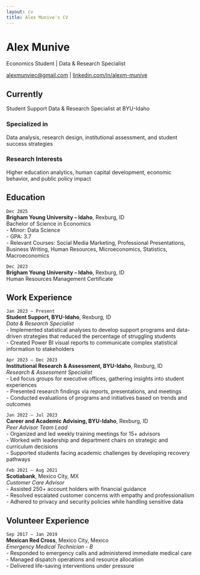 ```yaml
---
layout: cv
title: Alex Munive's CV
---
```


# Alex Munive
Economics Student | Data & Research Specialist

<div id="webaddress">
<a href="mailto:alexmunviec@gmail.com">alexmunviec@gmail.com</a>
| <a href="https://linkedin.com/in/alexm-munive">linkedin.com/in/alexm-munive</a>
</div>


## Currently

Student Support Data & Research Specialist at BYU-Idaho

### Specialized in

Data analysis, research design, institutional assessment, and student success strategies

### Research Interests

Higher education analytics, human capital development, economic behavior, and public policy impact

## Education

`Dec 2025`  
__Brigham Young University – Idaho__, Rexburg, ID  
Bachelor of Science in Economics  
- Minor: Data Science  
- GPA: 3.7  
- Relevant Courses: Social Media Marketing, Professional Presentations, Business Writing, Human Resources, Microeconomics, Statistics, Macroeconomics  

`Dec 2023`  
__Brigham Young University – Idaho__, Rexburg, ID  
Human Resources Management Certificate  

## Work Experience

`Jan 2023 – Present`  
__Student Support, BYU-Idaho__, Rexburg, ID  
_Data & Research Specialist_  
- Implemented statistical analyses to develop support programs and data-driven strategies that reduced the percentage of struggling students  
- Created Power BI visual reports to communicate complex statistical information to stakeholders  

`Apr 2023 – Dec 2023`  
__Institutional Research & Assessment, BYU-Idaho__, Rexburg, ID  
_Research & Assessment Specialist_  
- Led focus groups for executive offices, gathering insights into student experiences  
- Presented research findings via reports, presentations, and meetings  
- Conducted evaluations of programs and initiatives based on trends and outcomes  

`Jan 2022 – Jul 2023`  
__Career and Academic Advising, BYU-Idaho__, Rexburg, ID  
_Peer Advisor Team Lead_  
- Organized and led weekly training meetings for 15+ advisors  
- Worked with leadership and department chairs on strategic and curriculum decisions  
- Supported students facing academic challenges by developing recovery pathways  

`Feb 2021 – Aug 2021`  
__Scotiabank__, Mexico City, MX  
_Customer Care Advisor_  
- Assisted 250+ account holders with financial guidance  
- Resolved escalated customer concerns with empathy and professionalism  
- Adhered to privacy and security policies while handling sensitive data  

## Volunteer Experience

`Sep 2017 – Jan 2019`  
__Mexican Red Cross__, Mexico City, Mexico  
_Emergency Medical Technician - B_  
- Responded to emergency calls and administered immediate medical care  
- Managed dispatch operations and resource allocation  
- Delivered life-saving interventions under pressure